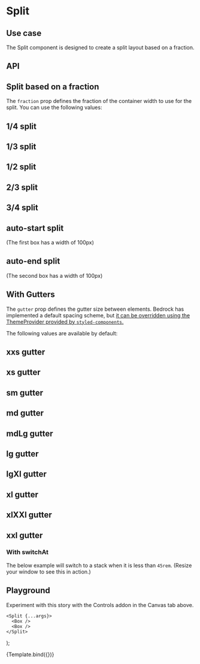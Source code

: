 

<Meta title="Components/Split" component={Split} />

# Split

## Use case

The Split component is designed to create a split layout based on a fraction.

## API

<ArgsTable of={Split} />

## Split based on a fraction

The `fraction` prop defines the fraction of the container width to use for the split. You can use the following values:

<Preview withToolbar>
  <Story name="Fraction">
    <h2>1/4 split</h2>
    <Split gutter="lg" fraction="1/4">
      <Box />
      <Box />
    </Split>
    <h2>1/3 split</h2>
    <Split gutter="lg" fraction="1/3">
      <Box />
      <Box />
    </Split>
    <h2>1/2 split</h2>
    <Split gutter="lg" fraction="1/2">
      <Box />
      <Box />
    </Split>
    <h2>2/3 split</h2>
    <Split gutter="lg" fraction="2/3">
      <Box />
      <Box />
    </Split>
    <h2>3/4 split</h2>
    <Split gutter="lg" fraction="3/4">
      <Box />
      <Box />
    </Split>
    <h2>auto-start split</h2>
    <p>(The first box has a width of 100px)</p>
    <Split gutter="lg" fraction="auto-start">
      <Box style={{ width: "100px" }} />
      <Box />
    </Split>
    <h2>auto-end split</h2>
    <p>(The second box has a width of 100px)</p>
    <Split gutter="lg" fraction="auto-end">
      <Box />
      <Box style={{ width: "100px" }} />
    </Split>
  </Story>
</Preview>

## With Gutters

The `gutter` prop defines the gutter size between elements. Bedrock has implemented a default spacing scheme, but [it can be overridden using the ThemeProvider provided by `styled-components`.](/docs/spacing--page#integrating-with-your-design-system)

The following values are available by default:

<Preview withToolbar>
  <Story name="With Gutters">
    <h2>xxs gutter</h2>
    <Split gutter="xxs" fraction="1/2">
      <Box />
      <Box />
    </Split>
    <h2>xs gutter</h2>
    <Split gutter="xs" fraction="1/2">
      <Box />
      <Box />
    </Split>
    <h2>sm gutter</h2>
    <Split gutter="sm" fraction="1/2">
      <Box />
      <Box />
    </Split>
    <h2>md gutter</h2>
    <Split gutter="md" fraction="1/2">
      <Box />
      <Box />
    </Split>
    <h2>mdLg gutter</h2>
    <Split gutter="mdLg" fraction="1/2">
      <Box />
      <Box />
    </Split>
    <h2>lg gutter</h2>
    <Split gutter="lg" fraction="1/2">
      <Box />
      <Box />
    </Split>
    <h2>lgXl gutter</h2>
    <Split gutter="lgXl" fraction="1/2">
      <Box />
      <Box />
    </Split>
    <h2>xl gutter</h2>
    <Split gutter="xl" fraction="1/2">
      <Box />
      <Box />
    </Split>
    <h2>xlXXl gutter</h2>
    <Split gutter="xlXXl" fraction="1/2">
      <Box />
      <Box />
    </Split>
    <h2>xxl gutter</h2>
    <Split gutter="xxl" fraction="1/2">
      <Box />
      <Box />
    </Split>
  </Story>
</Preview>

### With switchAt

The below example will switch to a stack when it is less than `45rem`. (Resize your window to see this in action.)

<Preview withToolbar>
  <Story name="With switchAt">
    <Split gutter="lg" fraction="1/2" switchAt="45rem">
      <Box />
      <Box />
    </Split>
  </Story>
</Preview>

## Playground

Experiment with this story with the Controls addon in the Canvas tab above.

    <Split {...args}>
      <Box />
      <Box />
    </Split>
);

<Canvas withToolbar>
  <Story
    name="Playground"
    argTypes={{
      switchAt: {
        type: "string",
        description:
          "Sets the width threshold that the split will switch to a Stack layout",
      },
      fraction: {
        description: "Sets the fractional split",
        default: "1/2",
        control: "select",
        options: ["auto-start", "auto-end", "1/4", "1/3", "1/2", "2/3", "3/4"],
      },
      gutter: {
        description: "Sets space between each element",
        control: "select",
        options: [
          "none",
          "xxs",
          "xs",
          "sm",
          "md",
          "mdLg",
          "lg",
          "lgXl",
          "xl",
          "xlXXl",
          "xxl",
        ],
      },
    }}
    args={{ fraction: "1/2", gutter: "lg", switchAt: "30rem" }}
  >
    {Template.bind({})}
  </Story>
</Canvas>

<ArgsTable story="Playground" />
